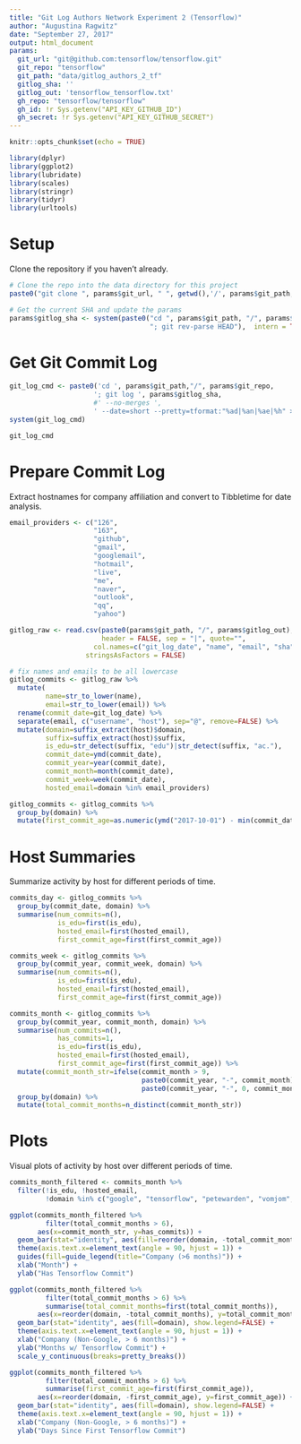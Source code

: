 ```yaml
---
title: "Git Log Authors Network Experiment 2 (Tensorflow)"
author: "Augustina Ragwitz"
date: "September 27, 2017"
output: html_document
params:
  git_url: "git@github.com:tensorflow/tensorflow.git"
  git_repo: "tensorflow"
  git_path: "data/gitlog_authors_2_tf"
  gitlog_sha: ''
  gitlog_out: 'tensorflow_tensorflow.txt'
  gh_repo: "tensorflow/tensorflow"
  gh_id: !r Sys.getenv("API_KEY_GITHUB_ID")
  gh_secret: !r Sys.getenv("API_KEY_GITHUB_SECRET")
---
```


```r
knitr::opts_chunk$set(echo = TRUE)
```

```r
library(dplyr)
library(ggplot2)
library(lubridate)
library(scales)
library(stringr)
library(tidyr)
library(urltools)
```

# Setup

Clone the repository if you haven't already.

```r
# Clone the repo into the data directory for this project
paste0("git clone ", params$git_url, " ", getwd(),'/', params$git_path, "/", params$git_repo)

# Get the current SHA and update the params
params$gitlog_sha <- system(paste0("cd ", params$git_path, "/", params$git_repo, 
                                   "; git rev-parse HEAD"),  intern = TRUE)
```

# Get Git Commit Log

```r

git_log_cmd <- paste0('cd ', params$git_path,"/", params$git_repo, 
                     '; git log ', params$gitlog_sha, 
                     #' --no-merges ',
                     ' --date=short --pretty=tformat:"%ad|%an|%ae|%h" > ', "../", params$gitlog_out)
system(git_log_cmd)

git_log_cmd
```

# Prepare Commit Log

Extract hostnames for company affiliation and convert to Tibbletime for date analysis.

```r
email_providers <- c("126",
                     "163",
                     "github",
                     "gmail",
                     "googlemail",
                     "hotmail",
                     "live",
                     "me",
                     "naver",
                     "outlook",
                     "qq",
                     "yahoo")
```

```r

gitlog_raw <- read.csv(paste0(params$git_path, "/", params$gitlog_out), 
                       header = FALSE, sep = "|", quote="",
                     col.names=c("git_log_date", "name", "email", "sha"),
                   stringsAsFactors = FALSE)

# fix names and emails to be all lowercase
gitlog_commits <- gitlog_raw %>% 
  mutate(
         name=str_to_lower(name),
         email=str_to_lower(email)) %>% 
  rename(commit_date=git_log_date) %>%
  separate(email, c("username", "host"), sep="@", remove=FALSE) %>%
  mutate(domain=suffix_extract(host)$domain,
         suffix=suffix_extract(host)$suffix,
         is_edu=str_detect(suffix, "edu")|str_detect(suffix, "ac."),
         commit_date=ymd(commit_date),
         commit_year=year(commit_date),
         commit_month=month(commit_date),
         commit_week=week(commit_date),
         hosted_email=domain %in% email_providers)

gitlog_commits <- gitlog_commits %>%
  group_by(domain) %>%
  mutate(first_commit_age=as.numeric(ymd("2017-10-01") - min(commit_date)))
```


# Host Summaries

Summarize activity by host for different periods of time.

```r

commits_day <- gitlog_commits %>%
  group_by(commit_date, domain) %>%
  summarise(num_commits=n(), 
            is_edu=first(is_edu), 
            hosted_email=first(hosted_email), 
            first_commit_age=first(first_commit_age))

```

```r

commits_week <- gitlog_commits %>%
  group_by(commit_year, commit_week, domain) %>%
  summarise(num_commits=n(), 
            is_edu=first(is_edu), 
            hosted_email=first(hosted_email),
            first_commit_age=first(first_commit_age))

```


```r

commits_month <- gitlog_commits %>%
  group_by(commit_year, commit_month, domain) %>%
  summarise(num_commits=n(), 
            has_commits=1, 
            is_edu=first(is_edu), 
            hosted_email=first(hosted_email),
            first_commit_age=first(first_commit_age)) %>%
  mutate(commit_month_str=ifelse(commit_month > 9, 
                                 paste0(commit_year, "-", commit_month), 
                                 paste0(commit_year, "-", 0, commit_month))) %>%
  group_by(domain) %>%
  mutate(total_commit_months=n_distinct(commit_month_str)) 

```

# Plots

Visual plots of activity by host over different periods of time.

```r

commits_month_filtered <- commits_month %>%
  filter(!is_edu, !hosted_email,
         !domain %in% c("google", "tensorflow", "petewarden", "vomjom", "babuschk", "naml"))

ggplot(commits_month_filtered %>% 
         filter(total_commit_months > 6), 
       aes(x=commit_month_str, y=has_commits)) + 
  geom_bar(stat="identity", aes(fill=reorder(domain, -total_commit_months))) +
  theme(axis.text.x=element_text(angle = 90, hjust = 1)) +
  guides(fill=guide_legend(title="Company (>6 months)")) +
  xlab("Month") +
  ylab("Has Tensorflow Commit")

ggplot(commits_month_filtered %>% 
         filter(total_commit_months > 6) %>%
         summarise(total_commit_months=first(total_commit_months)), 
       aes(x=reorder(domain, -total_commit_months), y=total_commit_months)) + 
  geom_bar(stat="identity", aes(fill=domain), show.legend=FALSE) +
  theme(axis.text.x=element_text(angle = 90, hjust = 1)) +
  xlab("Company (Non-Google, > 6 months)") +
  ylab("Months w/ Tensorflow Commit") +
  scale_y_continuous(breaks=pretty_breaks())

ggplot(commits_month_filtered %>% 
         filter(total_commit_months > 6) %>%
         summarise(first_commit_age=first(first_commit_age)), 
       aes(x=reorder(domain, -first_commit_age), y=first_commit_age)) + 
  geom_bar(stat="identity", aes(fill=domain), show.legend=FALSE) +
  theme(axis.text.x=element_text(angle = 90, hjust = 1)) +
  xlab("Company (Non-Google, > 6 months)") +
  ylab("Days Since First Tensorflow Commit")

```












